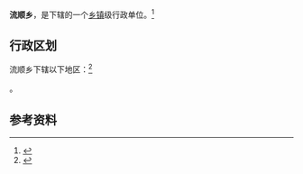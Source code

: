 {{中国乡级行政区|62/30/21/205/000}}

'''流顺乡'''，是{{PRC admin/fullname|62/30/21/205/000|3}}下辖的一个[[乡镇|乡镇]]级行政单位。<ref>{{PRC admin/ref sgc|{{PRC admin/parent|62/30/21/205/000}}}}</ref>

== 行政区划 ==

流顺乡下辖以下地区：<ref>{{PRC admin/ref sgc|62/30/21/205/000}}</ref>

{{PRC admin/children|62/30/21/205/000}}。

== 参考资料 ==

{{reflist}}

{{行政区划小作品}}
{{PRC admin/navcat|62/30/21/205/000}}